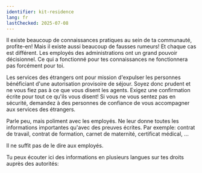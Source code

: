 ```yaml
---
identifier: kit-residence
lang: fr
lastChecked: 2025-07-08
---
```


Il existe beaucoup de connaissances pratiques au sein de ta communauté, profite-en! Mais il existe aussi beaucoup de fausses rumeurs! Et chaque cas est différent. Les employés des administrations ont un grand pouvoir décisionnel. Ce qui a fonctionné pour tes connaissances ne fonctionnera pas forcément pour toi.

<BlockBox identifier="residence">
    <Block identifier="residence" collection="flyers" />
</BlockBox>

Les services des étrangers ont pour mission d'expulser les personnes bénéficiant d'une autorisation provisoire de séjour. Soyez donc prudent et ne vous fiez pas à ce que vous disent les agents. Exigez une confirmation écrite pour tout ce qu'ils vous disent! Si vous ne vous sentez pas en sécurité, demandez à des personnes de confiance de vous accompagner aux services des étrangers.

Parle peu, mais poliment avec les employés. Ne leur donne toutes les informations importantes qu'avec des preuves écrites. Par exemple: contrat de travail, contrat de formation, carnet de maternité, certificat médical, ...

Il ne suffit pas de le dire aux employés.

Tu peux écouter ici des informations en plusieurs langues sur tes droits auprès des autorités:

<ExternalShortLink identifier="sfr_audio" />
